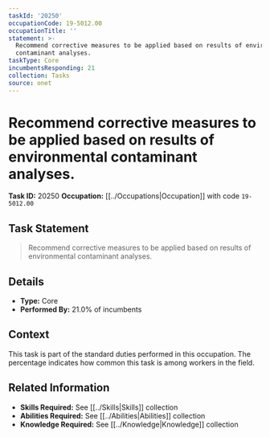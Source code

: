 ```yaml
---
taskId: '20250'
occupationCode: 19-5012.00
occupationTitle: ''
statement: >-
  Recommend corrective measures to be applied based on results of environmental
  contaminant analyses.
taskType: Core
incumbentsResponding: 21
collection: Tasks
source: onet
---
```

# Recommend corrective measures to be applied based on results of environmental contaminant analyses.

**Task ID:** 20250
**Occupation:** [[../Occupations|Occupation]] with code `19-5012.00`

## Task Statement

> Recommend corrective measures to be applied based on results of environmental contaminant analyses.

## Details

- **Type:** Core
- **Performed By:** 21.0% of incumbents

## Context

This task is part of the standard duties performed in this occupation. The percentage indicates how common this task is among workers in the field.

## Related Information

- **Skills Required:** See [[../Skills|Skills]] collection
- **Abilities Required:** See [[../Abilities|Abilities]] collection
- **Knowledge Required:** See [[../Knowledge|Knowledge]] collection
